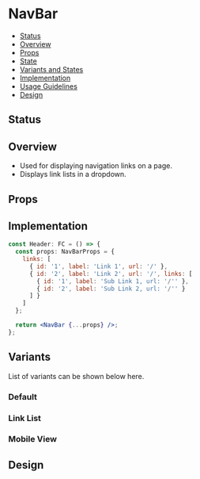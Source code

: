 
<Meta of={NavBar} />

# NavBar

- [Status](#status)
- [Overview](#overview)
- [Props](#props)
- [State](#state)
- [Variants and States](#variants-and-states)
- [Implementation](#implementation)
- [Usage Guidelines](#usage-guidelines)
- [Design](#design)

## Status

<ComponentStatus />

## Overview

- Used for displaying navigation links on a page.
- Displays link lists in a dropdown.

## Props

<Controls />

## Implementation

```jsx
const Header: FC = () => {
  const props: NavBarProps = {
    links: [
      { id: '1', label: 'Link 1', url: '/' },
      { id: '2', label: 'Link 2', url: '/', links: [
        { id: '1', label: 'Sub Link 1, url: '/'' },
        { id: '2', label: 'Sub Link 2, url: '/'' }
      ] }
    ]
  };

  return <NavBar {...props} />;
};
```

## Variants

List of variants can be shown below here.

### Default

<Canvas of={NavBar.Default} />

### Link List

<Canvas of={NavBar.LinkList} />

### Mobile View

<Canvas of={NavBar.MobileView} />

## Design

<FigmaEmbed />
